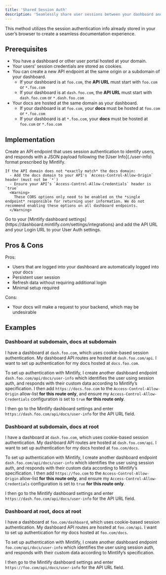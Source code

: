 ```yaml
---
title: 'Shared Session Auth'
description: 'Seamlessly share user sessions between your dashboard and your docs'
---
```


This method utilizes the session authentication info already stored in your user’s browser to create a seamless documentation experience.

## Prerequisites

- You have a dashboard or other user portal hosted at your domain.
- Your users' session credentials are stored as cookies.
- You can create a new API endpoint at the same origin or a subdomain of your dashboard.
  - If your dashboard is at `foo.com`, the **API URL** must start with `foo.com` or `*.foo.com`
  - If your dashboard is at `dash.foo.com`, the **API URL** must start with `dash.foo.com` or `*.dash.foo.com`
- Your docs are hosted at the same domain as your dashboard.
  - If your dashboard is at `foo.com`, your **docs** must be hosted at `foo.com` or `*.foo.com`
  - If your dashboard is at `*.foo.com`, your **docs** must be hosted at `foo.com` or `*.foo.com`

## Implementation

<Steps>
  <Step title="Create your Info API">
    Create an API endpoint that uses session authentication to identify users, and responds with a JSON payload following the [User Info](./user-info) format prescribed by Mintlify.

    If the API domain does not *exactly match* the docs domain:
      - Add the docs domain to your API's `Access-Control-Allow-Origin` header (must not be `*`)
      - Ensure your API’s `Access-Control-Allow-Credentials` header is `true`
      <Warning>
        These CORS options only need to be enabled on the *single endpoint* responsible for returning user information. We do not recommend enabling these options on all dashboard endpoints.
      </Warning>
  </Step>
  <Step title="Configure your User Auth settings">
    Go to your [Mintlify dashboard settings](https://dashboard.mintlify.com/settings/integrations) and add the API URL and your Login URL to your User Auth settings.
  </Step>
</Steps>

## Pros & Cons

Pros:

- Users that are logged into your dashboard are automatically logged into your docs
- Persistent user session
- Refresh data without requiring additional login
- Minimal setup required

Cons:

- Your docs will make a request to your backend, which may be undesirable

## Examples

### Dashboard at subdomain, docs at subdomain

I have a dashboard at `dash.foo.com`, which uses cookie-based session authentication. My dashboard API routes are hosted at `dash.foo.com/api`. I want to set up authentication for my docs hosted at `docs.foo.com`.

To set up authentication with Mintlify, I create another dashboard endpoint `dash.foo.com/api/docs/user-info` which identifies the user using session auth, and responds with their custom data according to Mintlify’s specification. I then add `https://docs.foo.com` to the `Access-Control-Allow-Origin` allow-list **for this route only**, and ensure my `Access-Control-Allow-Credentials` configuration is set to `true` **for this route only**.

I then go to the Mintlify dashboard settings and enter `https://dash.foo.com/api/docs/user-info` for the API URL field.

### Dashboard at subdomain, docs at root

I have a dashboard at `dash.foo.com`, which uses cookie-based session authentication. My dashboard API routes are hosted at `dash.foo.com/api`. I want to set up authentication for my docs hosted at `foo.com/docs`.

To set up authentication with Mintlify, I create another dashboard endpoint `dash.foo.com/api/docs/user-info` which identifies the user using session auth, and responds with their custom data according to Mintlify’s specification. I then add `https://foo.com` to the `Access-Control-Allow-Origin` allow-list **for this route only**, and ensure my `Access-Control-Allow-Credentials` configuration is set to `true` **for this route only**.

I then go to the Mintlify dashboard settings and enter `https://dash.foo.com/api/docs/user-info` for the API URL field.

### Dashboard at root, docs at root

I have a dashboard at `foo.com/dashboard`, which uses cookie-based session authentication. My dashboard API routes are hosted at `foo.com/api`. I want to set up authentication for my docs hosted at `foo.com/docs`.

To set up authentication with Mintlify, I create another dashboard endpoint `foo.com/api/docs/user-info` which identifies the user using session auth, and responds with their custom data according to Mintlify’s specification.

I then go to the Mintlify dashboard settings and enter `https://foo.com/api/docs/user-info` for the API URL field.